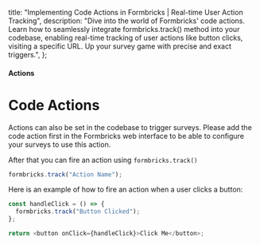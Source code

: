   title: "Implementing Code Actions in Formbricks | Real-time User Action Tracking",
  description:
    "Dive into the world of Formbricks' code actions. Learn how to seamlessly integrate formbricks.track() method into your codebase, enabling real-time tracking of user actions like button clicks, visiting a specific URL. Up your survey game with precise and exact triggers.",
};

#### Actions

# Code Actions

Actions can also be set in the codebase to trigger surveys. Please add the code action first in the Formbricks web interface to be able to configure your surveys to use this action.

After that you can fire an action using `formbricks.track()`

<Col>
<CodeGroup title="Track an action">

```javascript
formbricks.track("Action Name");
```

</CodeGroup>
</Col>
Here is an example of how to fire an action when a user clicks a button:
<Col>
<CodeGroup title="Track Button Click">

```javascript
const handleClick = () => {
  formbricks.track("Button Clicked");
};

return <button onClick={handleClick}>Click Me</button>;
```

</CodeGroup>
</Col>
